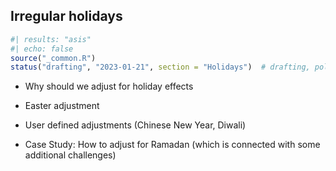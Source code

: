 ## Irregular holidays

```r
#| results: "asis"
#| echo: false
source("_common.R")
status("drafting", "2023-01-21", section = "Holidays")  # drafting, polishing, complete
```

-   Why should we adjust for holiday effects

-   Easter adjustment

-   User defined adjustments (Chinese New Year, Diwali)

-   Case Study: How to adjust for Ramadan (which is connected with some additional challenges)
